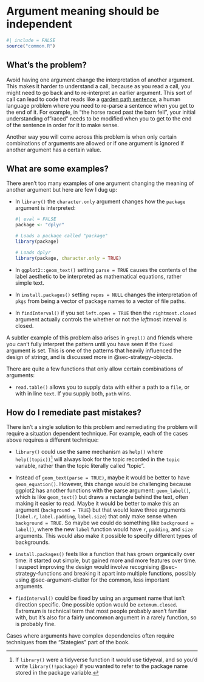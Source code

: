 # Argument meaning should be independent {#sec-independent-meaning}

```r
#| include = FALSE
source("common.R")
```

## What's the problem?

Avoid having one argument change the interpretation of another argument.
This makes it harder to understand a call, because as you read a call, you might need to go back and to re-interpret an earlier argument.
This sort of call can lead to code that reads like a [garden path sentence](https://en.wikipedia.org/wiki/Garden-path_sentence), a human language problem where you need to re-parse a sentence when you get to the end of it.
For example, in "the horse raced past the barn fell", your initial understanding of"raced" needs to be modified when you to get to the end of the sentence in order for it to make sense.

Another way you will come across this problem is when only certain combinations of arguments are allowed or if one argument is ignored if another argument has a certain value.

## What are some examples?

There aren't too many examples of one argument changing the meaning of another argument but here are few I dug up:

-   In `library()` the `character.only` argument changes how the `package` argument is interpreted:

    ```r
    #| eval = FALSE
    package <- "dplyr"

    # Loads a package called "package"
    library(package)

    # Loads dplyr
    library(package, character.only = TRUE)
    ```

-   In `ggplot2::geom_text()` setting `parse = TRUE` causes the contents of the label aesthetic to be interpreted as mathematical equations, rather simple text.

-   In `install.packages()` setting `repos = NULL` changes the interpretation of `pkgs` from being a vector of package names to a vector of file paths.

-   In `findInterval()` if you set `left.open = TRUE` then the `rightmost.closed` argument actually controls the whether or not the *left*most interval is closed.

A subtler example of this problem also arises in `grepl()` and friends where you can't fully interpret the pattern until you have seen if the `fixed` argument is set.
This is one of the patterns that heavily influenced the design of stringr, and is discussed more in @sec-strategy-objects.

There are quite a few functions that only allow certain combinations of arguments:

-   `read.table()` allows you to supply data with either a path to a `file`, or with in line `text`. If you supply both, `path` wins.

## How do I remediate past mistakes?

There isn't a single solution to this problem and remediating the problem will require a situation dependent technique.
For example, each of the cases above requires a different technique:

-   `library()` could use the same mechanism as `help()` where `help((topic))`[^independent-meaning-1] will always look for the topic recorded in the `topic` variable, rather than the topic literally called "topic".

-   Instead of `geom_text(parse = TRUE)`, maybe it would be better to have `geom_equation()`.
    However, this change would be challenging because ggplot2 has another functions with the parse argument: `geom_label()`, which is like `geom_text()` but draws a rectangle behind the text, often making it easier to read.
    Maybe it would be better to make this an argument (`background = TRUE`) but that would leave three arguments (`label.r`, `label.padding`, `label.size`) that only make sense when `background = TRUE`.
    So maybe we could do something like `background = label()`, where the new `label` function would have `r`, `padding`, and `size` arguments.
    This would also make it possible to specify different types of backgrounds.

-   `install.packages()` feels like a function that has grown organically over time: it started out simple, but gained more and more features over time.
    I suspect improving the design would involve recognising @sec-strategy-functions and breaking it apart into multiple functions, possibly using @sec-argument-clutter for the common, less important arguments.

-   `findInterval()` could be fixed by using an argument name that isn't direction specific.
    One possible option would be `extemum.closed`.
    Extremum is technical term that most people probably aren't familiar with, but it's also for a fairly uncommon argument in a rarely function, so is probably fine.

[^independent-meaning-1]: If `library()` were a tidyverse function it would use tidyeval, and so you'd write `library(!!package)` if you wanted to refer to the package name stored in the package variable.

Cases where arguments have complex dependencies often require techniques from the "Stategies" part of the book.
